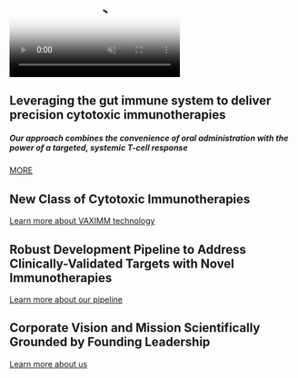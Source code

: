 ::: {.hero-section .column-screen}
```{=html}
<video class="hero-video-background" autoplay loop muted playsinline poster="img/vaximm_bg.jpg">
  <source src="img/1012621217-hd_1.webm" type="video/webm">
  Your browser does not support the video tag.
</video>

<div class="hero-text">
  <h2>Leveraging the gut immune system to deliver precision cytotoxic immunotherapies</h2>
  <h5>Our approach combines the convenience of oral administration with the power of a targeted, systemic T-cell response</h5>
  <a href="technology.qmd" class="btn btn-primary btn-lg mt-4">MORE</a>
</div>
```
:::

::: {.content-section .section-pioneering .column-screen}
<div class="container">
## New Class of Cytotoxic Immunotherapies {.text-center}

::: {.text-center .mt-4}
[Learn more about VAXIMM technology](technology.qmd){.btn .btn-outline-light}
:::
</div>
:::

::: {.content-section .section-pipeline .column-screen}
<div class="container">
## Robust Development Pipeline to Address Clinically-Validated Targets with Novel Immunotherapies {.text-center}

::: {.text-center .mt-4}
[Learn more about our pipeline](pipeline.qmd){.btn .btn-outline-light}
:::
</div>
:::

::: {.content-section .section-leadership .column-screen}
<div class="container">
## Corporate Vision and Mission Scientifically Grounded by Founding Leadership {.text-center}

::: {.text-center .mt-4}
[Learn more about us](about.qmd){.btn .btn-outline-light}
:::
</div>
:::
